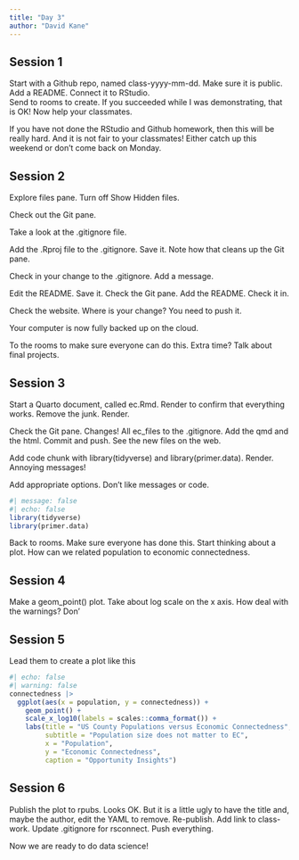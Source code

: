 ```yaml
---
title: "Day 3"
author: "David Kane"
---
```


## Session 1

Start with a Github repo, named class-yyyy-mm-dd. Make sure it is public. Add a README. Connect it to RStudio.  
Send to rooms to create. If you succeeded while I was demonstrating, that is OK! Now help your classmates.

If you have not done the RStudio and Github homework, then this will be really hard. And it is not fair to your classmates! Either catch up this weekend or don't come back on Monday.

## Session 2

Explore files pane. Turn off Show Hidden files.

Check out the Git pane.

Take a look at the .gitignore file.

Add the .Rproj file to the .gitignore. Save it. Note how that cleans up the Git pane. 

Check in your change to the .gitignore. Add a message.

Edit the README. Save it. Check the Git pane. Add the README. Check it in.

Check the website. Where is your change? You need to push it.

Your computer is now fully backed up on the cloud. 

To the rooms to make sure everyone can do this. Extra time? Talk about final projects.

## Session 3

Start a Quarto document, called ec.Rmd. Render to confirm that everything works. Remove the junk. Render.

Check the Git pane. Changes! All ec_files to the .gitignore. Add the qmd and the html. Commit and push. See the new files on the web.

Add code chunk with library(tidyverse) and library(primer.data). Render. Annoying messages! 

Add appropriate options. Don't like messages or code.

```r
#| message: false
#| echo: false
library(tidyverse)
library(primer.data)
```

Back to rooms. Make sure everyone has done this. Start thinking about a plot. How can we related population to economic connectedness.


## Session 4

Make a geom_point() plot. Take about log scale on the x axis. How deal with the warnings? Don'


## Session 5

Lead them to create a plot like this


```r
#| echo: false
#| warning: false
connectedness |> 
  ggplot(aes(x = population, y = connectedness)) +
    geom_point() +
    scale_x_log10(labels = scales::comma_format()) +
    labs(title = "US County Populations versus Economic Connectedness",
         subtitle = "Population size does not matter to EC",
         x = "Population",
         y = "Economic Connectedness",
         caption = "Opportunity Insights")
```

## Session 6

Publish the plot to rpubs. Looks OK. But it is a little ugly to have the title and, maybe the author, edit the YAML to remove. Re-publish. Add link to class-work. Update .gitignore for rsconnect. Push everything.

Now we are ready to do data science!


